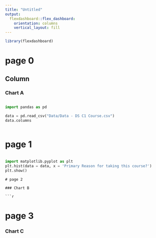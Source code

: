 ```yaml
---
title: "Untitled"
output: 
  flexdashboard::flex_dashboard:
    orientation: columns
    vertical_layout: fill
---
```


```r
library(flexdashboard)
```
# page 0

Column 
-----------------------------------------------------------------------

### Chart A

```
```
```python
import pandas as pd

data = pd.read_csv("Data/Data - DS C1 Course.csv")
data.columns
```
```r

```

# page 1

```
```
```python
import matplotlib.pyplot as plt
plt.hist(data = data, x = 'Primary Reason for taking this course?')
plt.show()
```

```
# page 2

### Chart B

```r

```

# page 3

### Chart C

```r

```

